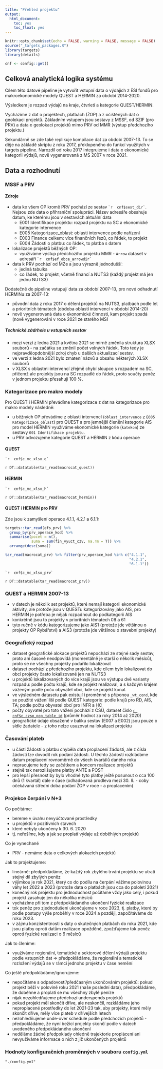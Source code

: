 ```yaml
---
title: "Přehled projektu"
output: 
  html_document:
    toc: yes
    toc_float: yes
---
```


```r
knitr::opts_chunk$set(echo = FALSE, warning = FALSE, message = FALSE)
source("_targets_packages.R")
library(targets)
library(details)
```

```r
cnf <- config::get()
```

## Celková analytická logika systému

Cílem této datové pipeline je vytvořit vstupní data o výdajích z ESI fondů pro makroekonomické modely QUEST a HERMIN za období 2014-2020.

Výsledkem je rozpad výdajů na kraje, čtvrletí a kategorie QUEST/HERMIN.

Vycházíme z dat o projektech, platbách (ŽOP) a z očištěných dat o geolokaci projektů. Základním vstupem jsou sestavy z MSSF, od SZIF (pro PRV) a data o geolokaci projektů mimo PRV od MMR (výstup předchozího projektu.)

Sekundárně se zde také replikuje kompilace dat za období 2007-13. To se děje na základě skriptu z roku 2017, překlopeného do funkcí využitých v targets pipeline. Narozdíl od roku 2017 integrujeme i data o ekonomické kategorii výdajů, nově vygenerovaná z MS 2007 v roce 2021.

## Data a rozhodnutí

### MSSF a PRV

#### Zdroje

- data ke všem OP kromě PRV pochází ze sestav `` `r 
cnf$sest_dir` ``. Nejsou zde data o příhraniční spolupráci. Název adresáře obsahuje datum, ke kterému jsou v sestavách aktuální data
  - E001 Identifikace projektu: rozpad projektu na SC a ekonomické kategorie intervence
  - E005 Kategorizace_oblast: oblasti intervence podle nařízení
  - E003 Finance celkem: více finančních řezů, co řádek, to projekt
  - E004 Žádosti o platbu: co řádek, to platba s datem
- lokalizace projektů běžných OP:
  - využíváme výstup předchozího projektu MMR - `Arrow` dataset v adresáři `` `r 
  cnf$ef_obce_arrowdir` ``
- data k PRV pochází od MZe a jsou výrazně jednodušší:
  - jediná tabulka
  - co řádek, to projekt, včetně financí a NUTS3 (každý projekt má jen jednu NUTS3)
  
Dodatečně do pipeline vstupují data za období 2007-13, pro nové odhadnutí HERMINu za 2007-13:

- původní data z roku 2017 o dělení projektů na NUTS3, platbách podle let a prioritních tématech (obdoba oblastí intervencí v období 2014-20)
- nově vygenerovaná data o ekonomické činnosti, kam projekt spadá (nově vygenerování v roce 2021 ze starého MS)

  
##### Technické zádrhele u vstupních sestav

- mezi verzí z ledna 2021 a května 2021 se mírně změnila struktura XLSX souborů - na začátku se změnil počet volných řádek. Toto tedy je nejpravděopdobnější zdroj chyb u dalších aktualizací sestav.
- ve verzi z ledna 2021 bylo zmatení názvů a obsahu některých XLSX souborů
- v XLSX s oblastmi intervencí zřejmě chybí sloupce s rozpadem na SC, přičemž ale projekty jsou na SC rozpadlé do řádek, proto součty peněz v jednom projektu přesahují 100 %.

### Kategorizace pro makro modely

Pro QUEST i HERMIN převádíme kategorizace z dat na kategorizace pro makro modely následně:

- u běžných OP převádíme z oblasti intervencí (`oblast_intervence` z `E005 Kategorizace_oblast`) pro QUEST a pro jemnější členění kategorie AIS pro model HERMIN využíváme ekonomické kategorie (`katekon`) ze sestavy `001 Identifikace projektu`.
- u PRV odvozujeme kategorie QUEST a HERMIN z kódu operace

#### QUEST


`` `r 
cnf$c_mc_xlsx_q` ``

`r DT::datatable(tar_read(macrocat_quest))`

#### HERMIN

`` `r 
cnf$c_mc_xlsx_h` ``


`r DT::datatable(tar_read(macrocat_hermin))`

#### QUEST i HERMIN pro PRV 

Zde jsou k zamyšlení operace 4.1.1, 4.2.1 a 6.1.1:

```r
targets::tar_read(efs_prv) %>% 
  group_by(prv_operace_kod) %>% 
  summarise(pocet = n(),
            suma = sum(fin_vyuct_czv, na.rm = T)) %>% 
  arrange(desc(suma))
```

```r
tar_read(macrocat_prv) %>% filter(prv_operace_kod %in% c("4.1.1",
                                                         "4.2.1",
                                                         "6.1.1"))
```


`` `r 
cnf$c_mc_xlsx_prv` ``

`r DT::datatable(tar_read(macrocat_prv))`

### QUEST a HERMIN 2007-13

- v datech je několik set projektů, které nemají kategorii ekonomické aktivity, ale protože jsou v QUESTu kategorizovány jako AIS, pro HERMIN je potřeba je nějak rozpadnout do podkategorií AIS
- konkrétně jsou to projekty v prioritních tématech 08 a 61
- tyto ručně v kódu kategorizujeme jako AIS1 (protože jde většinou o projekty OP Rybářství) a AIS3 (protože jde většinou o stavební projekty)

### Geografický rozpad

- dataset geografické alokace projektů nepochází ze stejné sady sestav, proto ani časově neodpovídá (momentálně je starší o několik měsíců), proto se ne všechny projekty podařilo lokalizovat
- dataset pochází z předchozího projektu, kde cílem bylo lokalizovat do obcí projekty často lokalizované jen na NUTS3
- u projektů lokalizovaných do více krajů jsou ve výstupu dvě varianty rozpadu: podle počtu krajů, kde se projekt realizoval, a s každým krajem váženým podle poču obyvatel obcí, kde se projekt konal.
- ve výsledném datasetu pak existují i proměnné s příponou `_wt_cond`, kde se použité vážení liší podle QUEST kategorie: podle krajů pro RD, AIS, TA; podle počtu obyvatel obcí pro INFR a HC
- počty obyvatel pro toto vážení pochází z ČSÚ, dataset číslo [ `r cnf$c_czso_pop_table_id` ](https://www.czso.cz/csu/czso/obyvatelstvo-k-3112-podle-pohlavi-v-obcich) (průměr hodnot za roky 2014 až 2020)
- geografické údaje obsažené v balíku sestav (E007 a E002) jsou pouze o sídle žadatele - z toho nelze usuzovat na lokalizaci projektu

### Časování plateb

- u části žádostí o platbu chyběla data proplacení žádosti, ale z čísla žádosti lze dovodit rok podání žádosti. U těchto žádostí rozkládáme datum proplacení rovnoměrně do všech kvartálů daného roku
- nepracujeme tedy se začátkem a koncem realizace projektů
- stejně tak nerozlišujeme platby ANTE a POST
- pro lepší přesnost by bylo vhodné tyto platby ještě posunout o cca 100 dnů (1 kvartál) dále v čase (odhadovaná prodleva mezi 30. 6. - coby očekávaná střední doba podání ŽOP v roce - a proplacením)


### Projekce čerpání v N+3

Co počítáme:

- bereme v úvahu nevyúčtované prostředky
- u projektů v pozitivních stavech
- které nebyly ukončeny k 30. 6. 2020
- tj. neřešíme, kdy a jak se proplatí výdaje už doběhlých projektů

Co je vynechané

- PRV - nemáme data o celkových alokacích projektů

Jak to projektujeme:

- lineárně: předpokládáme, že každý rok zbylého trvání projektu se utratí stejný díl zbylých peněz
- výjimkou je rok 2021, který co do podílu na čerpání vážíme polovinou váhy let 2022 a 2023 (protože data o platbách jsou cca do pololetí 2021)
- konečný rok projektu pro jednoduchost počítáme vždy jako celý, i pokud projekt zasahuje jen do několika měsíců
- vycházíme při tom z předpokládaného ukončení fyzické realizace
- tok peněz pro zjednodušení ukončujeme v roce 2023, tj. platby, které by podle postupy výše proběhly v roce 2024 a později, započítáváme do roku 2023.
- v zájmu konzistentnosti s daty o skutečných platbách do roku 2021, kde jsou platby oproti datům realizace opožděné, zpožďujeme tok peněz oproti fyzické realizaci o 6 měsíců

Jak to členíme:

- využíváme regionální, tematické a sektorové dělení výdajů projektu podle vstupních dat => předpokládáme, že regionální a tematické rozložení výdajů se v rámci jednoho projektu v čase nemění

Co ještě předpokládáme/ignorujeme:

- nepočítáme s odpadovostí/předčasným ukončováním projektů: pokud projekt běží v polovině roku 2021 (naše poslední data), předpokládáme, že doběhne a proplatí se mu všechny zbylé peníze
- nijak nezohledňujeme předchozí underspends projektů
- pokud projekt měl skončit dříve, ale neskončil, rozkládáme jeho neproplacené prostředky do let 2021-23 tak, aby projekty, které měly skončit dříve, měly více plateb v dřívejších letech
- nezohledňujeme unde-over schedule podle předchozích projektů - předpokládáme, že nyní bežící projekty skončí podle v datech uvedeného předpokládaného ukončení
- neděláme žádné předpoklady ohledně trajektorie proplácení ani nevyužíváme informace o nich z již ukončených projektů

### Hodnoty konfiguračních proměnných v souboru `config.yml`

```details
"./config.yml"
```

